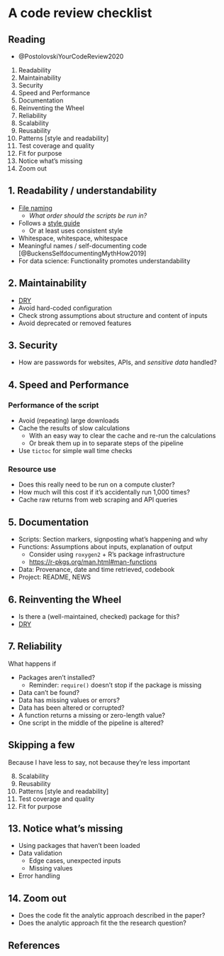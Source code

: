 # A code review checklist 

## Reading

- @PostolovskiYourCodeReview2020

1. Readability
2. Maintainability
3. Security
4. Speed and Performance
5. Documentation
6. Reinventing the Wheel
7. Reliability
8. Scalability
9. Reusability
10. Patterns [style and readability]
11. Test coverage and quality
12. Fit for purpose
13. Notice what's missing
14. Zoom out


## 1. Readability / understandability

- [File naming](https://style.tidyverse.org/files.html)
    - *What order should the scripts be run in?* 
- Follows a [style guide](https://style.tidyverse.org/)
    - Or at least uses consistent style
- Whitespace, whitespace, whitespace
- Meaningful names / self-documenting code [@BuckensSelfdocumentingMythHow2019]
- For data science: Functionality promotes understandability
    
## 2. Maintainability

- [DRY](https://en.wikipedia.org/wiki/Don%27t_repeat_yourself)
- Avoid hard-coded configuration
- Check strong assumptions about structure and content of inputs
- Avoid deprecated or removed features

## 3. Security

- How are passwords for websites, APIs, and *sensitive data* handled? 

## 4. Speed and Performance

### Performance of the script

- Avoid (repeating) large downloads
- Cache the results of slow calculations
    - With an easy way to clear the cache and re-run the calculations
    - Or break them up in to separate steps of the pipeline
- Use `tictoc` for simple wall time checks

### Resource use

- Does this really need to be run on a compute cluster? 
- How much will this cost if it's accidentally run 1,000 times?
- Cache raw returns from web scraping and API queries


## 5. Documentation

- Scripts: Section markers, signposting what's happening and why
- Functions: Assumptions about inputs, explanation of output
    - Consider using `roxygen2` + R's package infrastructure
    - <https://r-pkgs.org/man.html#man-functions>
- Data: Provenance, date and time retrieved, codebook
- Project: README, NEWS


## 6. Reinventing the Wheel

- Is there a (well-maintained, checked) package for this? 
- [DRY](https://en.wikipedia.org/wiki/Don%27t_repeat_yourself)


## 7. Reliability

What happens if

- Packages aren't installed?
    - Reminder: `require()` doesn't stop if the package is missing
- Data can't be found?
- Data has missing values or errors? 
- Data has been altered or corrupted? 
- A function returns a missing or zero-length value? 
- One script in the middle of the pipeline is altered? 


## Skipping a few

Because I have less to say, not because they're less important

8. Scalability
9. Reusability
10. Patterns [style and readability]
11. Test coverage and quality
12. Fit for purpose


## 13. Notice what's missing

- Using packages that haven't been loaded
- Data validation
    - Edge cases, unexpected inputs
    - Missing values
- Error handling

    
## 14. Zoom out

- Does the code fit the analytic approach described in the paper? 
- Does the analytic approach fit the the research question? 

## References 

<!--
## An Example Code Review ##

- We'll review the code for @ColomboIntellectuallyHumblePrejudiced2020
    - Data and code available at <https://osf.io/k5qmw/>
    
- I find a lot of problems
    - But don't read this as criticizing the authors
    - These types of problems are widespread in computational science
    - Because researchers aren't trained to look for, prevent, and correct these problems
    - **Take home message: Do code review as part of your research and it won't be this painful**
    

### A shortened checklist ###

0. What happens if you just run the script? 
1. Readability
2. Maintainability
3. Documentation
4. Reliability

### Project organization ###

- No documentation
    - README, attribution
    - Data provenance, codebook
- Folder and file names
    - Folder names suggest an order
    - Which files are inputs and which are outputs? 
    - Date stamps in file names - was version control used? 
    - Inconsistent styles in file names
- Are the inputs for the `meta` analysis the outputs from the studies? 
    - What happens if something changes in the study analyses? 

### `study1` ###

0. Just run the script
    - Error on line 16
    - Trying to take a subset of columns from the data being read in
    - Using column indices
    - But the indices don't match the number of columns in the data
    - We can't recover from this without documentation for the data
        - What columns should be in the raw data, and what columns will be used for the analysis? 

1. Readability
    - Long lines, inconsistent whitespace
    - Repetitive chunks of analysis aren't documented
        - Could be put into function(s) with meaningful names

2. Maintainability
    - Lots of repetition: lines 25-41; analysis on 90-95; numerous places throughout
    - Doesn't seem like this analysis is being written out anywhere? 
        - In particular, how is the output here supposed to feed into the meta-analysis? 
    - Line 132: why are we deleting things? 
    - `cor.mtest` is defined multiple times
    - Line 265: surprise `library()` call

3. Documentation
    - Line 46: Looks like we're starting one section of the analysis
        - But it's easy to miss this section break, similar breaks eg line 134
        - Contrast very visible break on 199
    - What are these tests, plots, and why are we doing them? 
    - Contrast with the factor analysis starting on line 79
    - Lines 116-17: Did they solve the "this is bad"? 

4. Reliability
    - A quick check with `skimr` and/or `visdat` for study 1 indicates lots of missing values for a few variables
        - maybe because respondents rated different numbers of groups (why?)
        - also some sporadic missingness
        - doesn't seem like this was handled explicitly
    - No checks to validate data

### `study2` ###

0. Just run the script
    - Syntax error on line 282
        - Uncommenting 281 gives a very cryptic error
        - Commenting out these lines -> everything seems to run
    - But should we be worried about all of these convergence warnings? 

- Pretty much all the same concerns as with `study1`
    - Seems to use exactly the same analysis functions
        - These should be defined once, in a single R file called by the analysis scripts
        - Could even be a local package loaded using `usethis::load_all()` (<https://devtools.r-lib.org/reference/load_all.html>)
    
### `study3` ###

0. Just run the script
    - Line 47: Missing dependency

1. Readability
    - Long lines, bad pipe style

2. Maintainability
    - Again, issues with repetition, not writing things out

3. Documentation
    - Basically none

4. Reliability
    - `TRUE` and `FALSE` are reserved words, meaning they can't be used as variable names
        - `T` and `F` are variables defined by default to match these
        - Their value can be changed
        - So using `TRUE` and `FALSE` is preferred
    - Several repetitions of `export(tidy(m6k, conf.int  = T), "export.xlsx")`
        - Writing over `m6k` each time with a new regression model
        - Is `export()` appending the results to `export.xlsx`, or overwriting the file? 

### `study4` and `meta` ###

- Same issues as the other script files
- Confirm that the input for the meta-analysis isn't directly generated from the study scripts
-->    
